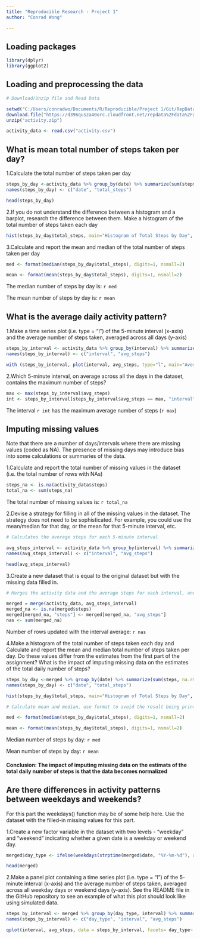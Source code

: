```yaml
---
title: "Reproducible Research - Project 1"
author: "Conrad Wong"

---
```

## Loading packages


```r
library(dplyr)
library(ggplot2)
```

## Loading and preprocessing the data

```r

# Download/Unzip file and Read Data

setwd("C:/Users/conradwo/Documents/R/Reproducible/Project 1/Git/RepData_PeerAssessment1")
download.file("https://d396qusza40orc.cloudfront.net/repdata%2Fdata%2Factivity.zip", destfile="activity.zip")
unzip("activity.zip")

activity_data <- read.csv("activity.csv")

```

## What is mean total number of steps taken per day?


1.Calculate the total number of steps taken per day

```r

steps_by_day <-activity_data %>% group_by(date) %>% summarize(sum(steps, na.rm=TRUE))
names(steps_by_day) <- c("date", "total_steps")

head(steps_by_day)
```

2.If you do not understand the difference between a histogram and a barplot, research the difference between them. Make a histogram of the total number of steps taken each day

```r

hist(steps_by_day$total_steps, main="Histogram of Total Steps by Day", xlab="Total steps by Day", col="Gray", ylab='Frequecy - Number of Days')

```

3.Calculate and report the mean and median of the total number of steps taken per day

```r

med <- format(median(steps_by_day$total_steps), digits=1, nsmall=2)

mean <- format(mean(steps_by_day$total_steps), digits=1, nsmall=2)

```

The median number of steps by day is: `r med`

The mean number of steps by day is: `r mean`

## What is the average daily activity pattern?

1.Make a time series plot (i.e. type = "l") of the 5-minute interval (x-axis) and the average number of steps taken, averaged across all days (y-axis)

```r

steps_by_interval <- activity_data %>% group_by(interval) %>% summarize(mean(steps, na.rm=TRUE))
names(steps_by_interval) <- c("interval", "avg_steps")

with (steps_by_interval, plot(interval, avg_steps, type="l", main="Average number of steps by 5-minute interval", xlab="5-minute interval", ylab="Average Steps"))

```

2.Which 5-minute interval, on average across all the days in the dataset, contains the maximum number of steps?


```r

max <- max(steps_by_interval$avg_steps)
int <- steps_by_interval[steps_by_interval$avg_steps == max, "interval"]

```

The interval `r int` has the maximum average number of steps (`r max`)

## Imputing missing values

Note that there are a number of days/intervals where there are missing values (coded as NA). The presence of missing days may introduce bias into some calculations or summaries of the data.

1.Calculate and report the total number of missing values in the dataset (i.e. the total number of rows with NAs)

``` r
steps_na <- is.na(activity_data$steps)
total_na <- sum(steps_na)
```
    
The total number of missing values is: `r total_na`


2.Devise a strategy for filling in all of the missing values in the dataset. The strategy does not need to be sophisticated. For example, you could use the mean/median for that day, or the mean for that 5-minute interval, etc.

``` r

# Calculates the average steps for each 5-minute interval 

avg_steps_interval <- activity_data %>% group_by(interval) %>% summarize(mean(steps, na.rm=TRUE))
names(avg_steps_interval) <- c("interval", "avg_steps")

head(avg_steps_interval)

```


3.Create a new dataset that is equal to the original dataset but with the missing data filled in.

``` r

# Merges the activity data and the average steps for each interval, and updates the NA's with the average for the interval

merged = merge(activity_data, avg_steps_interval)
merged_na <- is.na(merged$steps)
merged[merged_na, "steps"] <- merged[merged_na, "avg_steps"]
nas <- sum(merged_na)


```

Number of rows updated with the interval average: `r nas` 


4.Make a histogram of the total number of steps taken each day and Calculate and report the mean and median total number of steps taken per day. Do these values differ from the estimates from the first part of the assignment? What is the impact of imputing missing data on the estimates of the total daily number of steps?

``` r

steps_by_day <-merged %>% group_by(date) %>% summarize(sum(steps, na.rm=FALSE))
names(steps_by_day) <- c("date", "total_steps")

hist(steps_by_day$total_steps, main="Histogram of Total Steps by Day", xlab="Total steps by Day", col="Gray", ylab='Frequecy - Number of Days')

# Calculate mean and median, use format to avoid the result being printed in exponential notation

med <- format(median(steps_by_day$total_steps), digits=1, nsmall=2)

mean <- format(mean(steps_by_day$total_steps), digits=1, nsmall=2)

```

Median number of steps by day: `r med`

Mean number of steps by day: `r mean`

#### Conclusion: The impact of imputing missing data on the estimats of the total daily number of steps is that the data becomes normalized 

## Are there differences in activity patterns between weekdays and weekends?

For this part the weekdays() function may be of some help here. Use the dataset with the filled-in missing values for this part.

1.Create a new factor variable in the dataset with two levels - "weekday" and "weekend" indicating whether a given date is a weekday or weekend day.

``` r
merged$day_type <- ifelse(weekdays(strptime(merged$date, "%Y-%m-%d"), abbreviate=T) %in% c("Sat", "Sun"), "weekend", "weekday")

head(merged)
```


2.Make a panel plot containing a time series plot (i.e. type = "l") of the 5-minute interval (x-axis) and the average number of steps taken, averaged across all weekday days or weekend days (y-axis). See the README file in the GitHub repository to see an example of what this plot should look like using simulated data.

``` r

steps_by_interval <- merged %>% group_by(day_type, interval) %>% summarize(mean(steps, na.rm=FALSE))
names(steps_by_interval) <- c("day_type", "interval", "avg_steps")

qplot(interval, avg_steps, data = steps_by_interval, facets= day_type~., geom="line", ylab="Number of Steps", xlab="5-minute Interval", main="Average steps taken per 5-minute interval by Weekday/Weekend")

```


